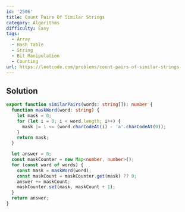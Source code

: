```yaml
---
id: '2506'
title: Count Pairs Of Similar Strings
category: Algorithms
difficulty: Easy
tags:
  - Array
  - Hash Table
  - String
  - Bit Manipulation
  - Counting
url: https://leetcode.com/problems/count-pairs-of-similar-strings
---
```


## Solution

```typescript filename="solution.ts" copy
export function similarPairs(words: string[]): number {
  function maskWord(word: string) {
    let mask = 0;
    for (let i = 0; i < word.length; i++) {
      mask |= 1 << (word.charCodeAt(i) - 'a'.charCodeAt(0));
    }
    return mask;
  }

  let answer = 0;
  const maskCounter = new Map<number, number>();
  for (const word of words) {
    const mask = maskWord(word);
    const maskCount = maskCounter.get(mask) ?? 0;
    answer += maskCount;
    maskCounter.set(mask, maskCount + 1);
  }
  return answer;
}
```
